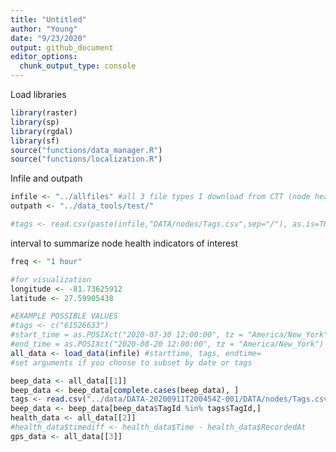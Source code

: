 ```yaml
---
title: "Untitled"
author: "Young"
date: "9/23/2020"
output: github_document
editor_options: 
  chunk_output_type: console
---
```


Load libraries
```r
library(raster)
library(sp)
library(rgdal)
library(sf)
source("functions/data_manager.R")
source("functions/localization.R")
```

Infile and outpath
```r
infile <- "../allfiles" #all 3 file types I download from CTT (node health, beep, gps)
outpath <- "../data_tools/test/"

#tags <- read.csv(paste(infile,"DATA/nodes/Tags.csv",sep="/"), as.is=TRUE, na.strings=c("NA", "")) #uppercase node letters
```

interval to summarize node health indicators of interest
```r
freq <- "1 hour"

#for visualization
longitude <- -81.73625912
latitude <- 27.59905438
```

```r
#EXAMPLE POSSIBLE VALUES
#tags <- c("61526633")
#start_time = as.POSIXct("2020-07-30 12:00:00", tz = "America/New_York")
#end_time = as.POSIXct("2020-08-20 12:00:00", tz = "America/New_York")
all_data <- load_data(infile) #starttime, tags, endtime=
#set arguments if you choose to subset by date or tags

beep_data <- all_data[[1]]
beep_data <- beep_data[complete.cases(beep_data), ]
tags <- read.csv("../data/DATA-20200911T200454Z-001/DATA/nodes/Tags.csv", as.is=TRUE, na.strings=c("NA", ""), header=TRUE, skipNul = TRUE, colClasses=c("TagId"="character"))
beep_data <- beep_data[beep_data$TagId %in% tags$TagId,]
health_data <- all_data[[2]]
#health_data$timediff <- health_data$Time - health_data$RecordedAt
gps_data <- all_data[[3]]

```






